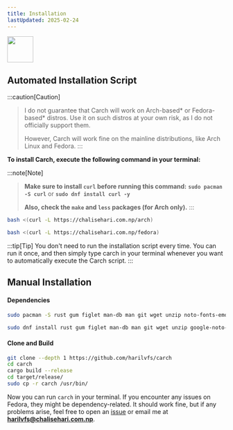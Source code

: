 ```yaml
---
title: Installation
lastUpdated: 2025-02-24
---
```



<img src="https://img.icons8.com/?size=80&id=v8LYQxpvZ4xX&format=png" width="60" />

## Automated Installation Script

:::caution[Caution]
> I do not guarantee that Carch will work on Arch-based* or Fedora-based* distros. Use it on such distros at your own risk, as I do not officially support them.
> 
> However, Carch will work fine on the mainline distributions, like Arch Linux and Fedora.
:::

**To install Carch, execute the following command in your terminal:**


:::note[Note]
> **Make sure to install `curl` before running this command:** **`sudo pacman -S curl`** or **`sudo dnf install curl -y`**  
>
> **Also, check the `make` and `less` packages (for Arch only).**
:::


<Tabs syncKey="pkg">
<TabItem label="Arch">

```sh
bash <(curl -L https://chalisehari.com.np/arch)
```

</TabItem>
<TabItem label="Fedora">

```sh
bash <(curl -L https://chalisehari.com.np/fedora)
```

</TabItem>
</Tabs>

:::tip[Tip]
You don't need to run the installation script every time. You can run it once, and then simply type carch in your terminal whenever you want to automatically execute the Carch script.
:::

## Manual Installation

#### Dependencies

<Tabs syncKey="pkg">
<TabItem label="Arch">

```sh
sudo pacman -S rust gum figlet man-db man git wget unzip noto-fonts-emoji ttf-joypixels curl tree-sitter tree-sitter-bash gcc-libs glibc bash bash-completion ttf-nerd-fonts-symbols ttf-jetbrains-mono ttf-jetbrains-mono-nerd bat zsh fish
```

</TabItem>
<TabItem label="Fedora">

```sh
sudo dnf install rust gum figlet man-db man git wget unzip google-noto-color-emoji-fonts google-noto-emoji-fonts bat jetbrains-mono-fonts-all bash-completion-devel zsh fish rust-tree-sitter-devel glibc curl gcc
```

</TabItem>
</Tabs>

#### Clone and Build

```sh
git clone --depth 1 https://github.com/harilvfs/carch
cd carch
cargo build --release
cd target/release/
sudo cp -r carch /usr/bin/ 
```

Now you can run `carch` in your terminal. If you encounter any issues on Fedora, they might be dependency-related. It should work fine, but if any problems arise, feel free to open an [issue](https://github.com/harilvfs/carch/issues) or email me at **harilvfs@chalisehari.com.np**.
